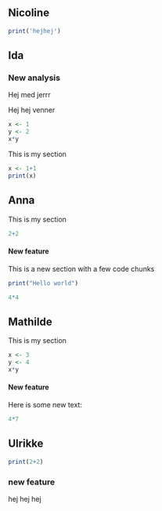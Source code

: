 ## Nicoline

```r
print('hejhej')
```

## Ida

### New analysis

Hej med jerrr

Hej hej venner

```r
x <- 1
y <- 2
x*y
```


This is my section

```r
x <- 1+1
print(x)
```

## Anna

This is my section

```r
2+2
```

#### New feature

This is a new section with a few code chunks

```r
print("Hello world")
```

```r
4*4
```

## Mathilde

This is my section

```r
x <- 3
y <- 4
x*y
```

#### New feature

Here is some new text:

```r
4*7
```

## Ulrikke

```r
print(2+2)
```

### new feature

hej hej hej
